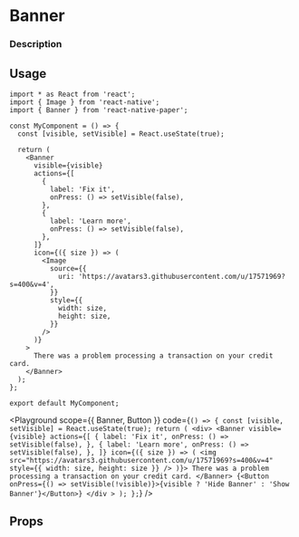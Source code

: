 

# Banner

### Description

## Usage

```tsx
import * as React from 'react';
import { Image } from 'react-native';
import { Banner } from 'react-native-paper';

const MyComponent = () => {
  const [visible, setVisible] = React.useState(true);

  return (
    <Banner
      visible={visible}
      actions={[
        {
          label: 'Fix it',
          onPress: () => setVisible(false),
        },
        {
          label: 'Learn more',
          onPress: () => setVisible(false),
        },
      ]}
      icon={({ size }) => (
        <Image
          source={{
            uri: 'https://avatars3.githubusercontent.com/u/17571969?s=400&v=4',
          }}
          style={{
            width: size,
            height: size,
          }}
        />
      )}
    >
      There was a problem processing a transaction on your credit card.
    </Banner>
  );
};

export default MyComponent;
```

<Playground
  scope={{ Banner, Button }}
  code={`
() => {
  const [visible, setVisible] = React.useState(true);
  return (
    <div>
      <Banner
        visible={visible}
        actions={[
          {
            label: 'Fix it',
            onPress: () => setVisible(false),
          },
          {
            label: 'Learn more',
            onPress: () => setVisible(false),
          },
        ]}
        icon={({ size }) => (
          <img
            src="https://avatars3.githubusercontent.com/u/17571969?s=400&v=4"
            style={{ width: size, height: size }}
          />
        )}>
        There was a problem processing a transaction on your credit card.
      </Banner>
      {<Button onPress={() => setVisible(!visible)}>{visible ? 'Hide Banner' : 'Show Banner'}</Button>}
    </div >
  );
};
`}
/>

## Props
